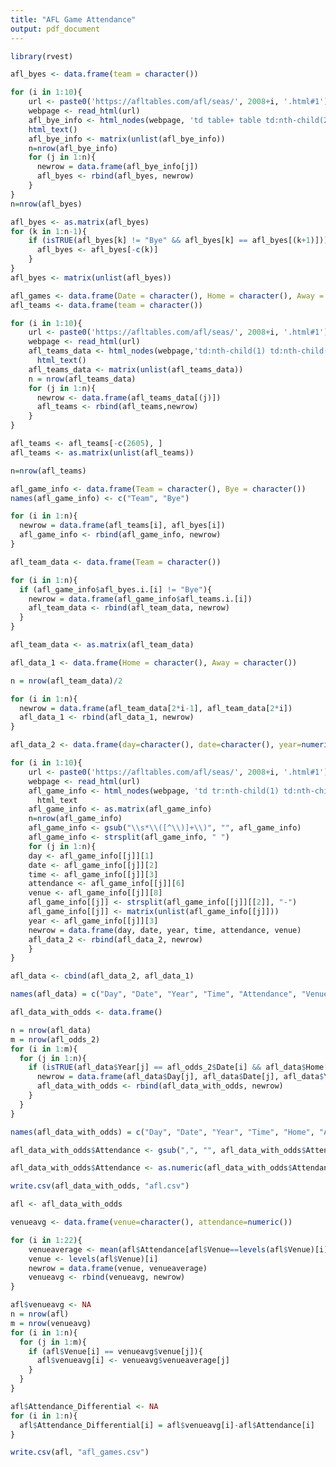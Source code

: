 ```yaml
---
title: "AFL Game Attendance"
output: pdf_document
---
```


```r
library(rvest)

afl_byes <- data.frame(team = character())

for (i in 1:10){
	url <- paste0('https://afltables.com/afl/seas/', 2008+i, '.html#1')
	webpage <- read_html(url)
	afl_bye_info <- html_nodes(webpage, 'td table+ table td:nth-child(2) , td td tt') %>%
    html_text()
	afl_bye_info <- matrix(unlist(afl_bye_info))
	n=nrow(afl_bye_info)
	for (j in 1:n){
	  newrow = data.frame(afl_bye_info[j])
	  afl_byes <- rbind(afl_byes, newrow)
	}
}
n=nrow(afl_byes)

afl_byes <- as.matrix(afl_byes)
for (k in 1:n-1){
	if (isTRUE(afl_byes[k] != "Bye" && afl_byes[k] == afl_byes[(k+1)])){
	  afl_byes <- afl_byes[-c(k)]
	}
}
afl_byes <- matrix(unlist(afl_byes))

afl_games <- data.frame(Date = character(), Home = character(), Away = character(), Attendance = numeric())
afl_teams <- data.frame(team = character())

for (i in 1:10){
	url <- paste0('https://afltables.com/afl/seas/', 2008+i, '.html#1')
	webpage <- read_html(url)
	afl_teams_data <- html_nodes(webpage,'td:nth-child(1) td:nth-child(1)') %>%
	  html_text()
	afl_teams_data <- matrix(unlist(afl_teams_data))
	n = nrow(afl_teams_data)
	for (j in 1:n){
	  newrow <- data.frame(afl_teams_data[(j)])
	  afl_teams <- rbind(afl_teams,newrow)
	}
}

afl_teams <- afl_teams[-c(2605), ]
afl_teams <- as.matrix(unlist(afl_teams))

n=nrow(afl_teams)

afl_game_info <- data.frame(Team = character(), Bye = character())
names(afl_game_info) <- c("Team", "Bye")

for (i in 1:n){
  newrow = data.frame(afl_teams[i], afl_byes[i])
  afl_game_info <- rbind(afl_game_info, newrow)
}

afl_team_data <- data.frame(Team = character())

for (i in 1:n){
  if (afl_game_info$afl_byes.i.[i] != "Bye"){
    newrow = data.frame(afl_game_info$afl_teams.i.[i])
    afl_team_data <- rbind(afl_team_data, newrow)
  }
}

afl_team_data <- as.matrix(afl_team_data)

afl_data_1 <- data.frame(Home = character(), Away = character())

n = nrow(afl_team_data)/2

for (i in 1:n){
  newrow = data.frame(afl_team_data[2*i-1], afl_team_data[2*i])
  afl_data_1 <- rbind(afl_data_1, newrow)
}

afl_data_2 <- data.frame(day=character(), date=character(), year=numeric(), time=numeric(), attendance=numeric(), venue=character())

for (i in 1:10){
	url <- paste0('https://afltables.com/afl/seas/', 2008+i, '.html#1')
	webpage <- read_html(url)
	afl_game_info <- html_nodes(webpage, 'td tr:nth-child(1) td:nth-child(4)') %>%
	  html_text
	afl_game_info <- as.matrix(afl_game_info)
	n=nrow(afl_game_info)
	afl_game_info <- gsub("\\s*\\([^\\)]+\\)", "", afl_game_info)
	afl_game_info <- strsplit(afl_game_info, " ")
	for (j in 1:n){
  	day <- afl_game_info[[j]][1]
  	date <- afl_game_info[[j]][2]
  	time <- afl_game_info[[j]][3]
  	attendance <- afl_game_info[[j]][6]
  	venue <- afl_game_info[[j]][8]
  	afl_game_info[[j]] <- strsplit(afl_game_info[[j]][[2]], "-")
  	afl_game_info[[j]] <- matrix(unlist(afl_game_info[[j]]))
  	year <- afl_game_info[[j]][3]
  	newrow = data.frame(day, date, year, time, attendance, venue)
  	afl_data_2 <- rbind(afl_data_2, newrow)
	}
}

afl_data <- cbind(afl_data_2, afl_data_1)

names(afl_data) = c("Day", "Date", "Year", "Time", "Attendance", "Venue", "Home", "Away")

afl_data_with_odds <- data.frame()

n = nrow(afl_data)
m = nrow(afl_odds_2)
for (i in 1:m){
  for (j in 1:n){
    if (isTRUE(afl_data$Year[j] == afl_odds_2$Date[i] && afl_data$Home[j] == afl_odds_2$Home...3[i] && afl_data$Away[j] == afl_odds_2$Away[i])){
      newrow = data.frame(afl_data$Day[j], afl_data$Date[j], afl_data$Year[j], afl_data$Time[j], afl_data$Home[j], afl_data$Away[j], afl_data$Attendance[j], afl_data$Venue[j], afl_odds_2$Home.Odds[i], afl_odds_2$Away.Odds[i], afl_odds_2$Total.Score.Close[i], afl_odds_2$Favorite[i], afl_odds_2$Underdog[i], afl_odds_2$Differential[i])
      afl_data_with_odds <- rbind(afl_data_with_odds, newrow)
    }
  }
}

names(afl_data_with_odds) = c("Day", "Date", "Year", "Time", "Home", "Away", "Attendance", "Venue", "Home.Odds", "Away.Odds", "Line", "Favorite", "Underdog", "Differential")

afl_data_with_odds$Attendance <- gsub(",", "", afl_data_with_odds$Attendance)

afl_data_with_odds$Attendance <- as.numeric(afl_data_with_odds$Attendance)

write.csv(afl_data_with_odds, "afl.csv")

afl <- afl_data_with_odds

venueavg <- data.frame(venue=character(), attendance=numeric())

for (i in 1:22){
    venueaverage <- mean(afl$Attendance[afl$Venue==levels(afl$Venue)[i]])
    venue <- levels(afl$Venue)[i]
    newrow = data.frame(venue, venueaverage)
    venueavg <- rbind(venueavg, newrow)
}

afl$venueavg <- NA
n = nrow(afl)
m = nrow(venueavg)
for (i in 1:n){
  for (j in 1:m){
    if (afl$Venue[i] == venueavg$venue[j]){
      afl$venueavg[i] <- venueavg$venueaverage[j]
    }
  }
}

afl$Attendance_Differential <- NA
for (i in 1:n){
  afl$Attendance_Differential[i] = afl$venueavg[i]-afl$Attendance[i]
}

write.csv(afl, "afl_games.csv")
```